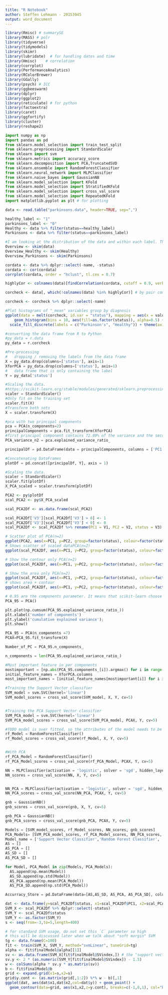 ```yaml
---
title: "R Notebook"
author: Steffen Lehmann - 20153945
output: word_document 
---
```


```r
library(Rmisc) # summarySE
library(MASS) # polr
library(tidyverse)
library(tidymodels)
library(skimr)
library(lubridate)  # for handling dates and time
library(Hmisc)    # correlation
library(corrplot)
library(PerformanceAnalytics)
library(RColorBrewer)
library(GGally)
library(psych) # ICC
library(ggbeeswarm)
library(dplyr)
library(ggplot2)
library(reticulate) # for python
library(factoextra)
library(caret)
library(ggfortify)
library(cluster)
library(reshape2) 
```

```python
import numpy as np
import pandas as pd
from sklearn.model_selection import train_test_split
from sklearn.preprocessing import StandardScaler
from sklearn import svm
from sklearn.metrics import accuracy_score
from sklearn.decomposition import PCA,TruncatedSVD
from sklearn.ensemble import RandomForestClassifier
from sklearn.neural_network import MLPClassifier
from sklearn.naive_bayes import GaussianNB
from sklearn.model_selection import KFold
from sklearn.model_selection import StratifiedKFold
from sklearn.model_selection import cross_val_score
from sklearn.model_selection import RepeatedKFold
import matplotlib.pyplot as plt # for plotting
```

```r
data <- read.table("parkinsons.data", header=TRUE, sep=",")
```

```r
healthy_label <- "1"
parkinsons_label <- "0"
Healthy <- data %>% filter(status==healthy_label)
Parkinsons <- data %>% filter(status==parkinsons_label)

#I am looking at the distribution of the data and within each label. This also check the data for empty cells 
Overview <- skim(data)
Overview_Healthy <- skim(Healthy)
Overview_Parkinsons <- skim(Parkinsons)
```


```r
cordata <- data %>% dplyr::select(-name, -status)
cordata <- cor(cordata)
corrplot(cordata, order = "hclust", tl.cex = 0.7)

highlyCor <- colnames(data)[findCorrelation(cordata, cutoff = 0.9, verbose = TRUE)]

corcheck <- data[, which(!colnames(data) %in% highlyCor)] # by pair comparation

corcheck <- corcheck %>% dplyr::select(-name)

```
```r
#Plot histograms of "_mean" variables group by diagnosis
ggplot(data = melt(corcheck, id.var = "status"), mapping = aes(x = value)) + theme_minimal() + 
    geom_histogram(bins = 10, aes(fill=as.factor(status)), alpha=0.5) + facet_wrap(~variable, scales =      'free_x') + labs(fill="status") + 
  scale_fill_discrete(labels = c("Parkinson's", "Healthy")) + theme(axis.title.x = element_blank(), axis.title.y = element_blank())
```


```python
#converting the data frame from R to Python
#py_data = r.data
py_data = r.corcheck

#Pre-processing
#   dropping / removing the labels from the data frame 
X = py_data.drop(columns=['status'], axis=1)
XforPCA = py_data.drop(columns=['status'], axis=1)
#   data frame that is only containing the label
Y = py_data['status']

#Scaling the data. 
#https://scikit-learn.org/stable/modules/generated/sklearn.preprocessing.StandardScaler.html?highlight=standardscaler#sklearn.preprocessing.StandardScaler 
scaler = StandardScaler()
#Only fit on the training set
scaler.fit(X)
#Transform both sets
X = scaler.transform(X)

```

```python
#pca with two principal components
pca = PCA(n_components=2)
principalComponents = pca.fit_transform(XforPCA)
#first principal component contains 72.89% of the variance and the second principal component contains 21.82% of the variance. 
PCA_variance_n2 = pca.explained_variance_ratio_ 

principalDf = pd.DataFrame(data = principalComponents, columns = ['PC1', 'PC2'])

#Concatenating DataFrames
plotDf = pd.concat([principalDf, Y], axis = 1)

#Scaling the data. 
scaler = StandardScaler()
scaler.fit(plotDf)
X_PCA_scaled = scaler.transform(plotDf)
```

```r
PCA2 <- py$plotDf
scal_PCA2 <- py$X_PCA_scaled

scal_PCA2Df <- as.data.frame(scal_PCA2)

scal_PCA2Df['V3'][scal_PCA2Df['V3'] > 0] <- 1
scal_PCA2Df['V3'][scal_PCA2Df['V3'] < 0] <- 0
scal_PCA2Df <- scal_PCA2Df %>% rename(PC1 = V1, PC2 = V2, status = V3)

# Scatter plot of PCA(n=2)
ggplot(PCA2, aes(x=PC1, y=PC2, group=factor(status), colour=factor(status))) + geom_point() + stat_ellipse()
# Shows scatter of scaled dataPCA(n=2)
ggplot(scal_PCA2Df, aes(x=PC1, y=PC2, group=factor(status), colour=factor(status))) + geom_point() + stat_ellipse()

# Show the contour only PCA(n=2)
ggplot(scal_PCA2Df, aes(x=PC1, y=PC2, group=factor(status), colour=factor(status))) + geom_point() + geom_density_2d()

# Show the area only PCA(n=2)
ggplot(scal_PCA2Df, aes(x=PC1, y=PC2, group=factor(status), colour=factor(status))) + geom_point() + stat_density_2d(aes(fill = ..level..), geom="polygon")
# shows area + contour
ggplot(scal_PCA2Df, aes(x=PC1, y=PC2, group=factor(status), colour=factor(status))) + geom_point() + stat_density_2d(aes(fill = ..level..), geom="polygon", colour="white")
```
```python
# 0.95 are the components parameter. It means that scikit-learn choose the minimum number of principal components such that 95% of the variance are retained.
PCA_95 = PCA()

plt.plot(np.cumsum(PCA_95.explained_variance_ratio_))
plt.xlabel('number of components')
plt.ylabel('cumulative explained variance');
plt.show()

PCA_95 = PCA(n_components =7)
PCAX=PCA_95.fit_transform(X)

Number_of_PC = PCA_95.n_components_

n_components = len(PCA_95.explained_variance_ratio_)

#Most important feature in per components
mostimportant = [np.abs(PCA_95.components_[i]).argmax() for i in range(n_components)]
initial_feature_names = XforPCA.columns
most_important_names = [initial_feature_names[mostimportant[i]] for i in range(n_components)]


```

```python
#Training the Support Vector classifier 
SVM_model = svm.SVC(kernel='linear')
SVM_model_scores = cross_val_score(SVM_model, X, Y, cv=5)


#Training the PCA Support Vector classifier 
SVM_PCA_model = svm.SVC(kernel='linear')
SVM_PCA_model_scores = cross_val_score(SVM_PCA_model, PCAX, Y, cv=5)


```


```python
#TODO model is over fitted, so the attributes of the model needs to be designed better
rf_Model = RandomForestClassifier()
rf_Model_scores = cross_val_score(rf_Model, X, Y, cv=5)


#With PCA
rf_PCA_Model = RandomForestClassifier()
rf_PCA_Model_scores = cross_val_score(rf_PCA_Model, PCAX, Y, cv=5)
```

```python
NN = MLPClassifier(activation = 'logistic', solver = 'sgd', hidden_layer_sizes=(100), random_state=1, max_iter=3000)
NN_scores = cross_val_score(NN, X, Y, cv=5)


NN_PCA = MLPClassifier(activation = 'logistic', solver = 'sgd', hidden_layer_sizes=(100), random_state=1, max_iter=3000)
NN_PCA_scores = cross_val_score(NN_PCA, PCAX, Y, cv=5)

```

```python
gnb = GaussianNB()
gnb_scores = cross_val_score(gnb, X, Y, cv=5)

gnb_PCA = GaussianNB()
gnb_PCA_scores = cross_val_score(gnb_PCA, PCAX, Y, cv=5)
```

```python
Models = [SVM_model_scores, rf_Model_scores, NN_scores, gnb_scores]
PCA_Models= [SVM_PCA_model_scores, rf_PCA_Model_scores, NN_PCA_scores, gnb_PCA_scores]
Model_name = ['Support Vector Classifier','Random Forest Classifier', 'Neural network', 'Gaussian Naive Bayes']
AS = []
AS_PCA = []
AS_SD = []
AS_PCA_SD = []

for Model, PCA_Model in zip(Models, PCA_Models):
  AS.append(np.mean(Model)) 
  AS_SD.append(np.std(Model))
  AS_PCA.append(np.mean(PCA_Model))
  AS_PCA_SD.append(np.std(PCA_Model))

Accurracy_Store = pd.DataFrame(data=[AS,AS_SD, AS_PCA, AS_PCA_SD], columns=Model_name, index=['Standard','SD', 'PCA', 'PCA_SD'])

```

```r
dat <- data.frame(y=scal_PCA2Df$status, x1=scal_PCA2Df$PC1, x2=scal_PCA2Df$PC2)
SVM_X <- scal_PCA2Df %>% dplyr::select(-status)
SVM_Y <- scal_PCA2Df$status
SVM_Y <- as.factor(SVM_Y)
s <- seq(from=-3,to=5,length=400)

# for standard SVM usage, do not set this `C` parameter so high
# this will be discussed later when we talk about "soft margin" SVM
tg <- data.frame(C=100)
fit <- train(SVM_X, SVM_Y, method="svmLinear", tuneGrid=tg)
alpha <- fit$finalModel@alpha[[1]]
sv <- as.data.frame(SVM_X[fit$finalModel@SVindex,]) # the "support vectors"
sv.y <- 2 * (as.numeric(SVM_Y[fit$finalModel@SVindex]) - 1.5)
w <- colSums(alpha * sv.y * as.matrix(sv))
b <- fit$finalModel@b
grid <- expand.grid(x1=s,x2=s)
grid$y.cont <- (as.matrix(grid[,1:2]) %*% w - b)[,1]
ggplot(dat, aes(dat$x1,dat$x2,col=dat$y)) + geom_point() + 
  geom_contour(data=grid, aes(x1,x2,z=y.cont), breaks=c(-1,0,1), col="black")

```